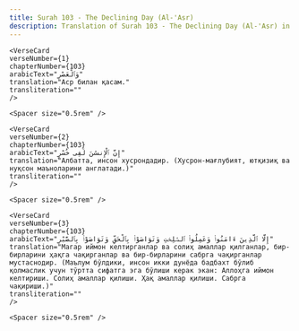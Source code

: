 ```yaml
---
title: Surah 103 - The Declining Day (Al-'Asr)  
description: Translation of Surah 103 - The Declining Day (Al-'Asr) in Uzbek
---
```







    <VerseCard 
    verseNumber={1}
    chapterNumber={103}
    arabicText="وَٱلْعَصْرِ"
    translation="Аср билан қасам."
    transliteration=""
    />

    <Spacer size="0.5rem" />
                
    <VerseCard 
    verseNumber={2}
    chapterNumber={103}
    arabicText="إِنَّ ٱلْإِنسَٰنَ لَفِى خُسْرٍ"
    translation="Албатта, инсон хусрондадир. (Хусрон-мағлубият, ютқизиқ ва нуқсон маъноларини англатади.)"
    transliteration=""
    />

    <Spacer size="0.5rem" />
                
    <VerseCard 
    verseNumber={3}
    chapterNumber={103}
    arabicText="إِلَّا ٱلَّذِينَ ءَامَنُوا۟ وَعَمِلُوا۟ ٱلصَّٰلِحَٰتِ وَتَوَاصَوْا۟ بِٱلْحَقِّ وَتَوَاصَوْا۟ بِٱلصَّبْرِ"
    translation="Магар иймон келтирганлар ва солиҳ амаллар қилганлар, бир-бирларини ҳақга чақирганлар ва бир-бирларини сабрга чақирганлар мустаснодир. (Маълум бўлдики, инсон икки дунёда бадбахт бўлиб қолмаслик учун тўртта сифатга эга бўлиши керак экан: Аллоҳга иймон келтириши. Солиҳ амаллар қилиши. Ҳақ амаллар қилиши. Сабрга чақириши.)"
    transliteration=""
    />

    <Spacer size="0.5rem" />
                